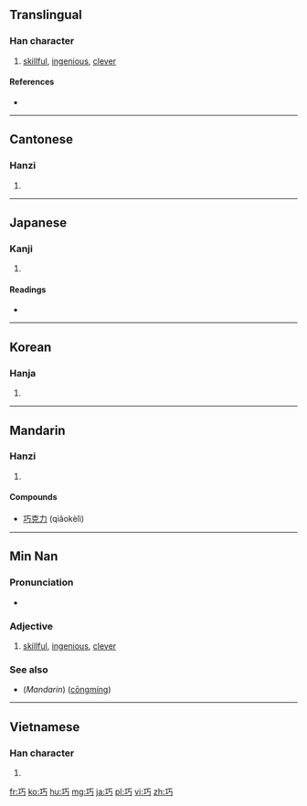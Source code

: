==Translingual==

===Han character===
{{Han char|rn=48|rad=工|as=02|sn=5|four=1112<sub>7</sub>|canj=一一女尸 (MMVS)}}

# [[skillful]], [[ingenious]], [[clever]]

====References====
* {{Han ref|kx=0325.090|dkj=08721|dj=0628.010|hdz=10412.010|uh=5DE7|ud=24039|bh=A5A9|bd=42409}}

----

==Cantonese==

===Hanzi===
{{yue-hanzi|jyut=|y=haau2}}

# {{defn|lang=yue|sort=工02}}

----

==Japanese==

===Kanji===
{{ja-kanji|grade=c|rs=工02}}

# {{defn|lang=ja|sort=工02}}

====Readings====
* {{ja-readings|on=[[こう]] (kō)|kun=[[たくみ]] (takumi), [[さとい]] (satoi)}}

----

==Korean==

===Hanja===
{{ko-hanja|hangeul=[[교]]|rv=gyo|mr=kyo}}

# {{defn|lang=ko|sort=工02}}

----

==Mandarin==

===Hanzi===
{{cmn-hanzi|pin=[[qiǎo]] ([[qiao3]])|wg=ch'iao<sup>3</sup>}}

# {{defn|lang=cmn|sort=工02}}

====Compounds====
* [[巧克力]] (qiǎokèlì)

----

==Min Nan==

===Pronunciation===
* {{IPA|[ kʰiau˥˧ ]|lang=nan}}

===Adjective===
{{nan-adj|ts|poj=khiáu|pojt=khiau2|rs=工02}}

# [[skillful]], [[ingenious]], [[clever]]

===See also===
* (''Mandarin'') {{zh-ts|聰明|聪明}} ([[cōngmíng]])

----

==Vietnamese==

===Han character===
{{vi-hantu|[[xảo]]|rs=工02}}

# {{defn|lang=vi|sort=工02}}

[[fr:巧]]
[[ko:巧]]
[[hu:巧]]
[[mg:巧]]
[[ja:巧]]
[[pl:巧]]
[[vi:巧]]
[[zh:巧]]